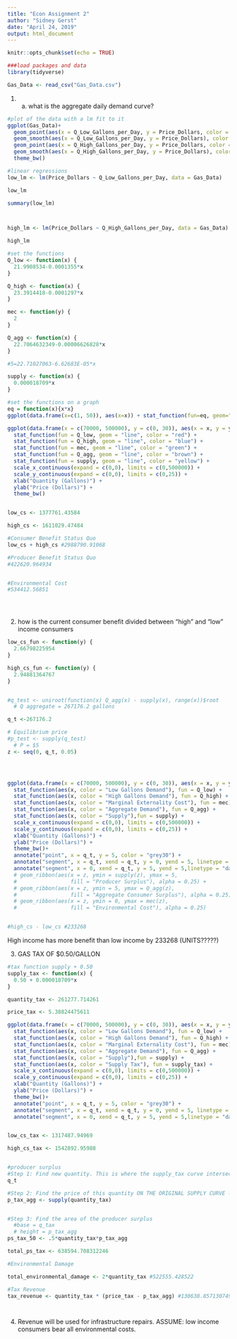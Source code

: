 ```yaml
---
title: "Econ Assignment 2"
author: "Sidney Gerst"
date: "April 24, 2019"
output: html_document
---
```


```r
knitr::opts_chunk$set(echo = TRUE)
```

```r
###load packages and data
library(tidyverse)

Gas_Data <- read_csv("Gas_Data.csv")


```


1. a. what is the aggregate daily demand curve?
```r
#plot of the data with a lm fit to it
ggplot(Gas_Data)+
  geom_point(aes(x = Q_Low_Gallons_per_Day, y = Price_Dollars, color = "Low")) +
  geom_smooth(aes(x = Q_Low_Gallons_per_Day, y = Price_Dollars), color = "red", method = "lm", se = FALSE)+
  geom_point(aes(x = Q_High_Gallons_per_Day, y = Price_Dollars, color = "High")) +
  geom_smooth(aes(x = Q_High_Gallons_per_Day, y = Price_Dollars), color = "blue", method = "lm", se = FALSE)+
  theme_bw()

#linear regressions
low_lm <- lm(Price_Dollars ~ Q_Low_Gallons_per_Day, data = Gas_Data)

low_lm

summary(low_lm)



high_lm <- lm(Price_Dollars ~ Q_High_Gallons_per_Day, data = Gas_Data)

high_lm

#set the functions
Q_low <- function(x) {
  21.9908534-0.0001355*x
}

Q_high <- function(x) {
  23.3914418-0.0001297*x
}

mec <- function(y) {
  2
}

Q_agg <- function(x) {
  22.7064632349-0.00006626828*x
}

#5=22.71027063-6.62683E-05*x

supply <- function(x) {
  0.000018709*x
}

#set the functions on a graph
eq = function(x){x*x}
ggplot(data.frame(x=c(1, 50)), aes(x=x)) + stat_function(fun=eq, geom="line") + xlab("x") + ylab("y")

ggplot(data.frame(x = c(70000, 500000), y = c(0, 30)), aes(x = x, y = y)) + 
  stat_function(fun = Q_low, geom = "line", color = "red") + 
  stat_function(fun = Q_high, geom = "line", color = "blue") +
  stat_function(fun = mec, geom = "line", color = "green") +
  stat_function(fun = Q_agg, geom = "line", color = "brown") +
  stat_function(fun = supply, geom = "line", color = "yellow") +
  scale_x_continuous(expand = c(0,0), limits = c(0,500000)) +
  scale_y_continuous(expand = c(0,0), limits = c(0,25)) +
  xlab("Quantity (Gallons)") + 
  ylab("Price (Dollars)") +
  theme_bw()


low_cs <- 1377761.43584

high_cs <- 1611029.47484

#Consumer Benefit Status Quo
low_cs + high_cs #2988790.91068

#Producer Benefit Status Quo
#422620.964934


#Environmental Cost
#534412.56851





```





2. how is the current consumer benefit divided between "high" and "low" income consumers
```r

low_cs_fun <- function(y) {
  2.66798225954
}

high_cs_fun <- function(y) {
  2.94881364767
}


#q_test <- uniroot(function(x) Q_agg(x) - supply(x), range(x))$root
  # Q aggregate = 267176.2 gallons

q_t <-267176.2

# Equilibrium price
#p_test <- supply(q_test)
  # P = $5
z <- seq(0, q_t, 0.05)




ggplot(data.frame(x = c(70000, 500000), y = c(0, 30)), aes(x = x, y = y)) + 
  stat_function(aes(x, color = "Low Gallons Demand"), fun = Q_low) + 
  stat_function(aes(x, color = "High Gallons Demand"), fun = Q_high) +
  stat_function(aes(x, color = "Marginal Externality Cost"), fun = mec) +
  stat_function(aes(x, color = "Aggregate Demand"), fun = Q_agg) +
  stat_function(aes(x, color = "Supply"),fun = supply) +
  scale_x_continuous(expand = c(0,0), limits = c(0,500000)) +
  scale_y_continuous(expand = c(0,0), limits = c(0,25)) +
  xlab("Quantity (Gallons)") + 
  ylab("Price (Dollars)") +
  theme_bw()+
  annotate("point", x = q_t, y = 5, color = "grey30") + 
  annotate("segment", x = q_t, xend = q_t, y = 0, yend = 5, linetype = "dashed", color = "grey30") +
  annotate("segment", x = 0, xend = q_t, y = 5, yend = 5,linetype = "dashed", color = "grey30") 
  # geom_ribbon(aes(x = z, ymin = supply(z), ymax = 5,
  #                 fill = "Producer Surplus"), alpha = 0.25) +
  # geom_ribbon(aes(x = z, ymin = 5, ymax = Q_agg(z),
  #                 fill = "Aggregate Consumer Surplus"), alpha = 0.25) +
  # geom_ribbon(aes(x = z, ymin = 0, ymax = mec(z),
  #                 fill = "Environmental Cost"), alpha = 0.25)


#high_cs - low_cs #233268


```

High income has more benefit than low income by 233268 (UNITS?????)


3. GAS TAX OF $0.50/GALLON
```r

#tax function supply + 0.50
supply_tax <- function(x) {
  0.50 + 0.000018709*x
}

quantity_tax <- 261277.714261

price_tax <- 5.38824475611

ggplot(data.frame(x = c(70000, 500000), y = c(0, 30)), aes(x = x, y = y)) + 
  stat_function(aes(x, color = "Low Gallons Demand"), fun = Q_low) + 
  stat_function(aes(x, color = "High Gallons Demand"), fun = Q_high) +
  stat_function(aes(x, color = "Marginal Externality Cost"), fun = mec) +
  stat_function(aes(x, color = "Aggregate Demand"), fun = Q_agg) +
  stat_function(aes(x, color = "Supply"),fun = supply) +
  stat_function(aes(x, color = "Supply Tax"), fun = supply_tax) +
  scale_x_continuous(expand = c(0,0), limits = c(0,500000)) +
  scale_y_continuous(expand = c(0,0), limits = c(0,25)) +
  xlab("Quantity (Gallons)") + 
  ylab("Price (Dollars)") +
  theme_bw()+
  annotate("point", x = q_t, y = 5, color = "grey30") + 
  annotate("segment", x = q_t, xend = q_t, y = 0, yend = 5, linetype = "dashed", color = "grey30") +
  annotate("segment", x = 0, xend = q_t, y = 5, yend = 5,linetype = "dashed", color = "grey30")


low_cs_tax <- 1317487.94969

high_cs_tax <- 1542892.95988


#producer surplus
#Step 1: Find new quantity. This is where the supply_tax curve intersects the demand agg
q_t

#Step 2: Find the price of this quantity ON THE ORIGINAL SUPPLY CURVE --> new height
p_tax_agg <- supply(quantity_tax)


#Step 3: Find the area of the producer surplus
  #base = q_tax
  # height = p_tax_agg
ps_tax_50 <- .5*quantity_tax*p_tax_agg 

total_ps_tax <- 638594.708312246

#Environmental Damage

total_environmental_damage <- 2*quantity_tax #522555.428522

#Tax Revenue
tax_revenue <- quantity_tax * (price_tax - p_tax_agg) #130638.857130749




```



4. Revenue will be used for infrastructure repairs. ASSUME: low income consumers bear all environmental costs.
